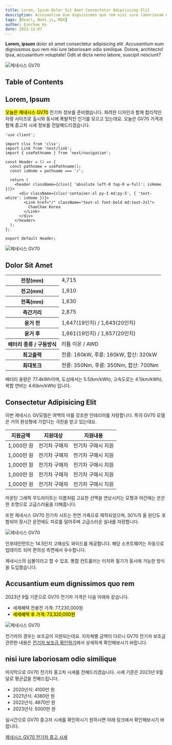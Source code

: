 ```yaml
---
title: Lorem, Ipsum Dolor Sit Amet Consectetur Adipisicing Elit
description: Accusantium eum dignissimos quo rem nisi iure laboriosam odio similique. Dolore, architecto! Ipsa, accusantium voluptate! Odit at dicta nemo labore, suscipit nesciunt?
tags: [React, Next.js, MDX]
author: Eunchae Ko
date: 2023-12-07
---
```


**Lorem, ipsum** dolor sit amet consectetur adipisicing elit. _Accusantium_ eum dignissimos quo rem nisi iure laboriosam odio similique. Dolore, architecto! Ipsa, accusantium voluptate! Odit at dicta nemo labore, suscipit nesciunt?

<Image src="/test/01.jpg" alt="제네시스 GV70" />

## Table of Contents

## Lorem, Ipsum

<mark>오늘은 제네시스 GV70</mark> 전기차 정보를 준비했습니다. 화려한 디자인과 함께 합리적인 차량 사이즈로
출시와 동시에 폭발적인 인기를 모으고 있는데요. 오늘은 GV70 가격과 함께 중고차 시세 정보를 전달해드리겠습니다.

```tsx
'use client';

import clsx from 'clsx';
import Link from 'next/link';
import { usePathname } from 'next/navigation';

const Header = () => {
  const pathname = usePathname();
  const isHome = pathname === '/';

  return (
    <header className={clsx({ 'absolute left-0 top-0 w-full': isHome })}>
      <div className={clsx('container-xl py-3 md:py-5', { 'text-white': isHome })}>
        <Link href="/" className="text-xl font-bold md:text-2xl">
          ChaeChae Korea
        </Link>
      </div>
    </header>
  );
};

export default Header;
```

<Link url="https://github.com/" />
<Link url="https://velog.io/@kec0130/Intersection-Observer-Page-Navigation" />
<Link url="https://blog.naver.com/kec30/223225222018" />

<Image src="/test/02.jpg" alt="제네시스 GV70" caption="Hi, I'm a bird." />

## Dolor Sit Amet

<table>
  <tbody>
    <tr>
      <th>전장(mm)</th>
      <td>4,715</td>
    </tr>
    <tr>
      <th>전고(mm)</th>
      <td>1,910</td>
    </tr>
    <tr>
      <th>전폭(mm)</th>
      <td>1,630</td>
    </tr>
    <tr>
      <th>측간거리</th>
      <td>2,875</td>
    </tr>
    <tr>
      <th>윤거 전</th>
      <td>1,647(19인치) / 1,643(20인치)</td>
    </tr>
    <tr>
      <th>윤거 후</th>
      <td>1,661(19인치) / 1,657(20인치)</td>
    </tr>
    <tr>
      <th>배터리 종류 / 구동방식</th>
      <td>리튬 이온 / AWD</td>
    </tr>
    <tr>
      <th>최고출력</th>
      <td>전륜: 160kW, 후륜: 160kW, 합산: 320kW</td>
    </tr>
    <tr>
      <th>최대토크</th>
      <td>전륜: 350Nm, 후륜: 350Nm, 합산: 700Nm</td>
    </tr>
  </tbody>
</table>

배터리 용량은 77.4kWh이며, 도심에서는 5.5(km/kWh), 고속도로는 4.1(km/kWh), 복합 연비는 4.6(km/kWh) 입니다.

## Consectetur Adipisicing Elit

이번 제네시스 GV모델은 여백의 미를 강조한 인테리어를 자랑합니다. 특히 GV70 모델은 거의 완성형에 가깝다는 극찬을 받고 있는데요.

| 지원금액   | 지원대상      | 지원내용           |
| ---------- | ------------- | ------------------ |
| 1,000만 원 | 전기차 구매자 | 전기차 구매시 지원 |
| 1,000만 원 | 전기차 구매자 | 전기차 구매시 지원 |
| 1,000만 원 | 전기차 구매자 | 전기차 구매시 지원 |
| 1,000만 원 | 전기차 구매자 | 전기차 구매시 지원 |
| 1,000만 원 | 전기차 구매자 | 전기차 구매시 지원 |

마운틴 그래픽 무드라이트는 이름처럼 고요한 산맥을 연상시키는 모형과 야간에는 은은한 조명으로 고급스러움을 더해줍니다.

또한 제네시스 GV70 전기차 시트는 천연 가죽으로 제작되었으며, 30%의 울 원단도 포함되어 장시간 운전에도 피로를 덜어주며 고급스러운 실내를 자랑합니다.

<Image src="/test/01.jpg" alt="제네시스 GV70" caption="hello world" fullWidth={false} />

인포테인먼트는 14.5인치 고해상도 와이드를 제공합니다. 해당 소프트웨어는 자동으로 업데이트 되어 편의성 측면에서 우수합니다.

제네시스의 심볼이라고 할 수 있죠. 통합 컨트롤러는 터치와 필기가 동시에 가능한 방식을 도입했습니다.

## Accusantium eum dignissimos quo rem

2023년 9월 기준으로 GV70 전기차 가격은 다음 아래와 같습니다.

- 세제혜택 전용전 가격: 77,230,000원
- <mark>세제혜택 후 가격: 73,320,000원</mark>

<Image src="/test/02.jpg" alt="제네시스 GV70" fullWidth={false} />

전기차의 경우는 보조금이 지원되는데요. 지자체별 금액이 다르니 GV70 전기차 보조금 관련한 내용은 [전기차 보조금 확인하기](/)에서 상세하게 확인해보시기 바랍니다.

## nisi iure laboriosam odio similique

마지막으로 GV70 전기차 중고차 시세를 전해드리겠습니다. 시세 기준은 2023년 9월달로 평균값을 전해드립니다.

- 2020년식: 4100만 원
- 2021년식: 4380만 원
- 2022년식: 4670만 원
- 2023년식: 5000만 원

실시간으로 GV70 중고차 시세를 확인하시기 원하시면 아래 링크에서 확인해보시기 바랍니다.

[제네시스 GV70 전기차 중고 시세](https://github.com/)

<Youtube src="https://www.youtube.com/embed/jV1vkHv4zq8?si=G3CbccfxpaGmkPEz" caption="Gemini" />
